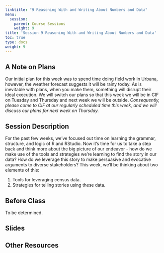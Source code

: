 ```yaml
---
linktitle: "9 Reasoning With and Writing About Numbers and Data"
menu:
  session:
    parent: Course Sessions
    weight: 9
title: 'Session 9 Reasoning With and Writing About Numbers and Data'
toc: true
type: docs
weight: 9
---
```


## A Note on Plans

Our initial plan for this week was to spend time doing field work in Urbana, however, the weather forecast suggests it will be rainy today. As is inevitable with plans, when you make them, something will disrupt their ideal execution. We will switch our plans so that this week we will be in CIF on Tuesday and Thursday and next week we will be outside. *Consequently, please come to CIF at our regularly scheduled time this week, and we will discuss our plans for next week on Thursday.*

## Session Description

For the past few weeks, we've focused out time on learning the grammar, structure, and logic of R and RStudio. Now it's time for us to take a step back and think more about the big picture of our endeavor - how do we make use of the tools and strategies we're learning to find the story in our data? How do we leverage this story to make persuasive and evocative arguments to diverse stakeholders? This week, we'll be thinking about two elements of this:

1. Tools for leveraging census data.
2. Strategies for telling stories using these data.

## Before Class

To be determined.

## Slides

## Other Resources